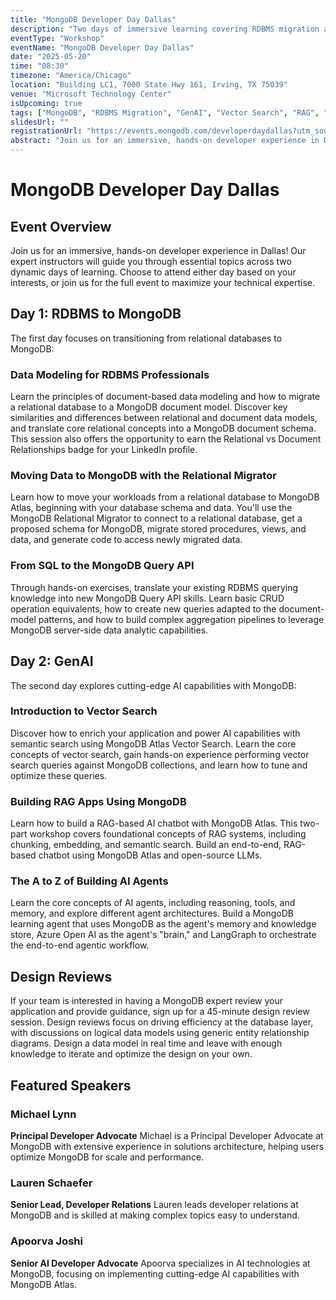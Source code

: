 ```yaml
---
title: "MongoDB Developer Day Dallas"
description: "Two days of immersive learning covering RDBMS migration and GenAI with MongoDB"
eventType: "Workshop"
eventName: "MongoDB Developer Day Dallas"
date: "2025-05-20"
time: "08:30"
timezone: "America/Chicago"
location: "Building LC1, 7000 State Hwy 161, Irving, TX 75039"
venue: "Microsoft Technology Center"
isUpcoming: true
tags: ["MongoDB", "RDBMS Migration", "GenAI", "Vector Search", "RAG", "AI Agents"]
slidesUrl: ""
registrationUrl: "https://events.mongodb.com/developerdaydallas?utm_source=Mktg&utm_medium=MUG#rsvp"
abstract: "Join us for an immersive, hands-on developer experience in Dallas! Our expert instructors will guide you through essential topics including data modeling, advanced querying, and AI-powered search across two dynamic days of learning."
---
```


# MongoDB Developer Day Dallas

## Event Overview

Join us for an immersive, hands-on developer experience in Dallas! Our expert instructors will guide you through essential topics across two dynamic days of learning. Choose to attend either day based on your interests, or join us for the full event to maximize your technical expertise.

## Day 1: RDBMS to MongoDB

The first day focuses on transitioning from relational databases to MongoDB:

### Data Modeling for RDBMS Professionals
Learn the principles of document-based data modeling and how to migrate a relational database to a MongoDB document model. Discover key similarities and differences between relational and document data models, and translate core relational concepts into a MongoDB document schema. This session also offers the opportunity to earn the Relational vs Document Relationships badge for your LinkedIn profile.

### Moving Data to MongoDB with the Relational Migrator
Learn how to move your workloads from a relational database to MongoDB Atlas, beginning with your database schema and data. You'll use the MongoDB Relational Migrator to connect to a relational database, get a proposed schema for MongoDB, migrate stored procedures, views, and data, and generate code to access newly migrated data.

### From SQL to the MongoDB Query API
Through hands-on exercises, translate your existing RDBMS querying knowledge into new MongoDB Query API skills. Learn basic CRUD operation equivalents, how to create new queries adapted to the document-model patterns, and how to build complex aggregation pipelines to leverage MongoDB server-side data analytic capabilities.

## Day 2: GenAI

The second day explores cutting-edge AI capabilities with MongoDB:

### Introduction to Vector Search
Discover how to enrich your application and power AI capabilities with semantic search using MongoDB Atlas Vector Search. Learn the core concepts of vector search, gain hands-on experience performing vector search queries against MongoDB collections, and learn how to tune and optimize these queries.

### Building RAG Apps Using MongoDB
Learn how to build a RAG-based AI chatbot with MongoDB Atlas. This two-part workshop covers foundational concepts of RAG systems, including chunking, embedding, and semantic search. Build an end-to-end, RAG-based chatbot using MongoDB Atlas and open-source LLMs.

### The A to Z of Building AI Agents
Learn the core concepts of AI agents, including reasoning, tools, and memory, and explore different agent architectures. Build a MongoDB learning agent that uses MongoDB as the agent's memory and knowledge store, Azure Open AI as the agent's "brain," and LangGraph to orchestrate the end-to-end agentic workflow.

## Design Reviews

If your team is interested in having a MongoDB expert review your application and provide guidance, sign up for a 45-minute design review session. Design reviews focus on driving efficiency at the database layer, with discussions on logical data models using generic entity relationship diagrams. Design a data model in real time and leave with enough knowledge to iterate and optimize the design on your own.

## Featured Speakers

### Michael Lynn
**Principal Developer Advocate**
Michael is a Principal Developer Advocate at MongoDB with extensive experience in solutions architecture, helping users optimize MongoDB for scale and performance.

### Lauren Schaefer
**Senior Lead, Developer Relations**
Lauren leads developer relations at MongoDB and is skilled at making complex topics easy to understand.

### Apoorva Joshi
**Senior AI Developer Advocate**
Apoorva specializes in AI technologies at MongoDB, focusing on implementing cutting-edge AI capabilities with MongoDB Atlas.